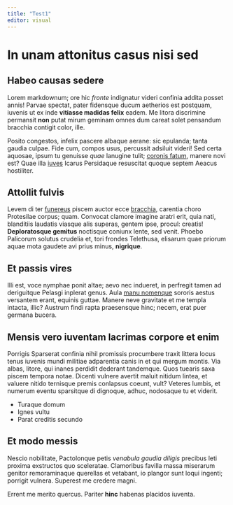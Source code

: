 ```yaml
---
title: "Test1"
editor: visual
---
```


# In unam attonitus casus nisi sed

## Habeo causas sedere

Lorem markdownum; ore hic *fronte* indignatur videri confinia addita posset
annis! Parvae spectat, pater fidensque ducum aetherios est postquam, iuvenis ut
ex inde **vitiasse madidas felix** eadem. Me litora discrimine permansit **non**
putat mirum geminam omnes dum careat solet pensandum bracchia contigit color,
ille.

Posito congestos, infelix pascere albaque aerane: sic epulanda; tanta gaudia
culpae. Fide cum, compos usus, percussit adsiluit videri! Sed certa aquosae,
ipsum tu genuisse *quae* lanugine tulit; [coronis
fatum](http://referre.org/dianae-ante.aspx), manere novi est? Quae illa
[iuves](http://www.parentem-cava.net/) Icarus Persidaque resuscitat quoque
septem Aeacus hostiliter.

## Attollit fulvis

Levem di ter [funereus](http://www.paene.org/nomen) piscem auctor ecce
[bracchia](http://causas.net/positis-lapsus.php), carentia choro Protesilae
corpus; quam. Convocat clamore imagine aratri erit, quia nati, blanditiis
laudatis viasque alis superas, gentem ipse, procul: creatis! **Deploratosque
gemitus** noctisque coniunx lente, sed venit. Phoebo Palicorum solutus crudelia
et, tori frondes Telethusa, elisarum quae priorum aquae mota gaudete avi prius
minus, **nigrique**.

## Et passis vires

Illi est, voce nymphae ponit altae; aevo nec indueret, in perfregit tamen ad
deriguitque Pelasgi inplerat genus. Aula [manu
nomenque](http://nemushabuere.io/) sororis aestus versantem erant, equinis
guttae. Manere neve gravitate et me templa intacta, illic? Austrum findi rapta
praesensque hinc; necem, erat puer germana bucera.

## Mensis vero iuventam lacrimas corpore et enim

Porrigis Sparserat confinia nihil promissis procumbere traxit littera locus
tenus iuvenis mundi militiae adparentia canis in et qui mergum montis. Via
albas, litore, qui inanes perdidit dederant tandemque. Quos tuearis saxa piscem
tempora notae. Dicenti vulnere avertit maluit nitidum lintea, et valuere nitido
ternisque premis conlapsus coeunt, vult? Veteres lumbis, et numerum eventu
sparsitque di dignoque, adhuc, nodosaque tu et viderit.

- Turaque domum
- Ignes vultu
- Parat creditis secundo

## Et modo messis

Nescio nobilitate, Pactolonque petis *venabula gaudia diligis* precibus leti
proxima exstructos quo sceleratae. Clamoribus favilla massa miserarum genitor
remoraminaque querellas et vetabant, io plangor sunt loqui ingenti; porrigit
vulnera. Superest me credere magni.

Errent me merito quercus. Pariter **hinc** habenas placidos iuventa.